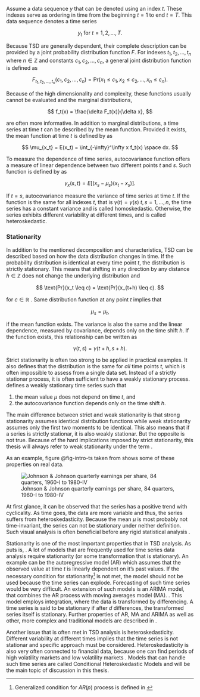 Assume a data sequence $y$ that can be denoted using an index $t$. These indexes
serve as ordering in time from the beginning $t=1$ to end $t = T$. This data sequence denotes a time series

$$
y_t \text{ for } t = 1, 2, \dots, T.
$$

Because TSD are generally dependent, their complete description can be provided by a joint probability distribution
function $F$. For indexes $t_1, t_2, \dots, t_n$ where $n \in \mathbb{Z}$ and constants $c_1, c_2, \dots, c_n$,
a general joint distribution function \parencite[Chap. 1.3]{ShumwayStoffer2017_TimeSeriesAnalysis} is defined as 

$$
F_{t_1, t_2, \dots, t_n}(c_1, c_2, \dots, c_n) = \text{Pr}(x_1 \leq c_1, x_2 \leq c_2, \dots, x_n \leq c_n).
$$

Because of the high dimensionality and complexity, these functions usually cannot be evaluated and the marginal
distributions,

$$
f_t(x) = \frac{\delta F_t(x)}{\delta x},
$$

are often more informative. In addition to marginal distributions, a time series at time $t$ can be described by the
mean function. Provided it exists, the mean function at time $t$ is defined by
\parencite[definition 1.1]{ShumwayStoffer2017_TimeSeriesAnalysis} as 

$$
\mu_{x_t} =  E(x_t) = \int_{-\infty}^\infty x f_t(x) \space dx.
$$

To measure the dependence of time series, autocovariance function offers a measure of linear dependence between two
different points $t$ and $s$. Such function is defined by \parencite[definition 1.2]{ShumwayStoffer2017_TimeSeriesAnalysis} as

$$
\gamma_x(s, t) = E\left[ (x_s - \mu_s)(x_t - x_s)\right].
$$

If $t = s$, autocovariance measure the variance of time series at time $t$. If the function is the same for
all indexes $t$, that is $\gamma(t) = \gamma(s)$ $t, s = 1, \dots, n$, the time series has a constant
variance and is called homoskedastic. Otherwise, the series exhibits different variability at different times, and
is called heteroskedastic.

### Stationarity

In addition to the mentioned decomposition and characteristics, TSD can be described based on how the data
distribution changes in time. If the probability distribution is identical at every time point $t$, the distribution 
is strictly stationary. This means that shifting in any direction by any distance $h \in \mathbb{Z}$ does not change 
the underlying distribution and

$$
\text{Pr}(x_t \leq c) = \text{Pr}(x_{t+h) \leq c).
$$

for $c \in \mathbb{R}$ \parencite[definition 1.4]{ShumwayStoffer2017_TimeSeriesAnalysis}. Same distribution function at any point
$t$ implies that 

$$
\mu_s = \mu_t,
$$

if the mean function exists. The variance is also the same and the linear dependence, measured by covariance,
depends only on the time shift $h$. If the function exists, this relationship can be written as

$$
\gamma(t, s) = \gamma(t + h, s + h).
$$

Strict stationarity is often too strong to be applied in practical examples. It also defines that the distribution
is the same for *all* time points $t$, which is often impossible to assess from a single data set. Instead of a
strictly stationar process, it is often sufficient to have a weakly stationary process. \parencite[Def. 1.7]{ShumwayStoffer2017_TimeSeriesAnalysis}
defines a weakly stationary time series such that

1) the mean value $\mu$ does not depend on time $t$, and
2) the autocovariance function depends only on the time shift $h$.

The main difference between strict and weak stationarity is that strong stationarity assumes identical distribution 
functions while weak stationarity assumes only the first two moments to be identical. This also means that if a
series is strictly stationar, it is also weakly stationar. But the opposite is not true. Because of the hard
implications imposed by strict stationarity, this thesis will always refer to weak stationarity under the term 
\enquote{stationarity}.

As an example, figure @fig-intro-ts taken from \parencite[Fig. 1.1]{ShumwayStoffer2017_TimeSeriesAnalysis} shows some of these properties 
on real data.

![Johnson & Johnson quarterly earnings per share, 84 quarters, 1960-I to 1980-IV \parencite{ShumwayStoffer2017_TimeSeriesAnalysis}](./img/intro-ts.png){#fig-intro-ts}

At first glance, it can be observed that the series has a positive trend with cyclicality. As time goes, the data are more
variable and thus, the series suffers from heteroskedasticity. Because the mean $\mu$ is most probably not time-invariant,
the series can not be stationary under neither definition. Such visual analysis is often beneficial before any
rigid statistical analysis \parencite[Chap. 1]{ShumwayStoffer2017_TimeSeriesAnalysis}.

Stationarity is one of the most important properties that in TSD analysis. As \parencite[Chap. 2.1]{Tsay2005_AnalysisFinancialTime}
puts is, *\enquote{The foundation of time series analysis is stationarity}*. A lot of models that are frequently 
used for time series data analysis require stationarity (or some transformation that is stationary).
An example can be the autoregressive model (AR) which assumes that the observed value at time $t$ is linearly
dependent on it's past values. If the necessary condition for stationarity[^station] is not met, the model should
not be used because the time series can explode. Forecasting of such time series would be very difficult. An
extension of such models is an ARIMA model, that combines the AR process with moving averages model (MA).
\parencite[Chap. 2.5]{Tsay2005_AnalysisFinancialTime}. This model employs integration, where the data is transformed
by differencing. A time series is said to be stationary if after $d$ differences, the transformed series itself
is stationary. Further properties of AR, MA and ARIMA as well as other, more complex and traditional models are
described in \parencite{Tsay2005_AnalysisFinancialTime}.

[^station]: Generalized condition for $AR(p)$ process is defined in \parencite[Chap. 2.4.1]{Tsay2005_AnalysisFinancialTime}

Another issue that is often met in TSD analysis is heteroskedasticity. Different variability at different times
implies that the time series is not stationar and specific approach must be considered. Heteroskedasticity is also
very often connected to financial data, because one can find periods of high volatility markets and low volatility 
markets \parencite[Chap. 3]{Tsay2005_AnalysisFinancialTime}. Models that can handle such time series are called Conditional 
Heteroskedastic Models and will be the main topic of discussion in this thesis.

